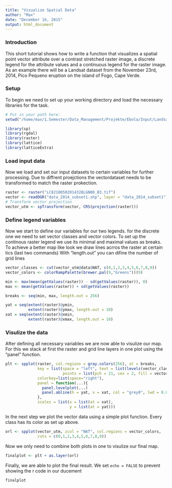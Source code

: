 ```yaml
---
title: "Visualize Spatial Data"
author: "Max"
date: "December 16, 2015"
output: html_document
---
```


### Introduction ###

This short tutorial shows how to write a function that visualizes a spatial 
point vector attribute over a contrast stretched raster image, a discrete legend 
for the attribute values and a continuous legend for the raster image. As an 
example there will be a Landsat dataset from the November 23rd, 2014, Pico
Pequeno eruption on the island of Fogo, Cape Verde.

### Setup ###

To begin we need to set up your working directory and load the necessary 
libraries for the task.

```r
# Put in your path here:
setwd("/home/max/1.Semester/Data_Management/Projekte/Ebola/Input/Landsat/")

library(sp)
library(rgdal)
library(raster)
library(lattice)
library(latticeExtra)

```

### Load input data ###

Now we load and set our input datasets to certain variables for further 
processing. Due to diffrent proejctions the vectordataset needs to be 
transformed to match the raster prokection.


```r
raster <- raster("LC82100502014328LGN00_B3.tif")
vector <- readOGR("data_2014_subset1.shp", layer = "data_2014_subset1")
# Transform vector projection 
vector_utm <- spTransform(vector, CRS(projection(raster)))
```

### Define legend variables ###
Now we start to define our variables for our two legends. for the discrete one 
we need to set vector classes and vector colors. To set up the continous raster 
legend we use its minimal and maximal values as breaks. To achieve a better
map like look we draw lines acrros the raster at certain tics (last two commands)
With "length.out" you can difine the number of grid lines

```r
vector_classes <- cut(vector_utm@data$NAT, c(0,1,2,3,4,5,6,7,8,9))
vector_colors <- colorRampPalette(brewer.pal(9,"Greens"))(9)

min <- max(mean(getValues(raster)) - sd(getValues(raster)), 0)
max <- mean(getValues(raster)) + sd(getValues(raster))

breaks <- seq(min, max, length.out = 256)

yat = seq(extent(raster)@ymin, 
          extent(raster)@ymax, length.out = 10)
xat = seq(extent(raster)@xmin, 
          extent(raster)@xmax, length.out = 10)
```

### Visulize the data ###

After defining all necessary variables we are now able to visulize our map. For 
this we stack at first the raster and grid line layers in one plot 
using the "panel" function.

```r
plt <- spplot(raster, col.regions = gray.colors(256), at = breaks,
              key = list(space = "left", text = list(levels(vector_classes)),
                         points = list(pch = 21, cex = 2, fill = vector_colors)),
              colorkey=list(space="right"),
              panel = function(...){
                panel.levelplot(...)
                panel.abline(h = yat, v = xat, col = "grey0", lwd = 0.8, lty = 3) 
              },
              scales = list(x = list(at = xat),
                            y = list(at = yat)))
```

In the next step we plot the vector data using a simple plot function. Every
class has its color as set up above.

```R
orl <- spplot(vector_utm, zcol = "NAT", col.regions = vector_colors, 
              cuts = c(0,1,2,3,4,5,6,7,8,9))
```

Now we only need to combine both plots in one to visulize our final 
map.

```R
finalplot <- plt + as.layer(orl)
```

Finally, we are able to plot the final result. We set `echo = FALSE` to prevent
showing the r code in our ducement

```R
finalplot
```

